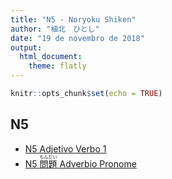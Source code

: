 ```yaml
---
title: "N5 - Noryoku Shiken"
author: "植北　ひとし"
date: "19 de novembro de 2018"
output:
  html_document:
    theme: flatly
---
```


```r
knitr::opts_chunk$set(echo = TRUE)
```

<head>
<link rel="stylesheet" href="https://stackpath.bootstrapcdn.com/bootstrap/4.1.3/css/bootstrap.min.css">
<script src="https://code.jquery.com/jquery-3.3.1.slim.min.js"></script>
<script src="https://cdnjs.cloudflare.com/ajax/libs/popper.js/1.14.3/umd/popper.min.js"></script>
<script src="https://stackpath.bootstrapcdn.com/bootstrap/4.1.3/js/bootstrap.min.js"></script>
</head>

## N5

* <a href="https://andersonuyekita.github.io/noryoku_shiken_N5/renshuu.html">N5 Adjetivo Verbo 1</a>
* <a href="https://andersonuyekita.github.io/noryoku_shiken_N5/fukushuu.html">N5 <ruby>問<rt>もん</rt>題<rt>だい</rt></ruby> Adverbio Pronome</a>